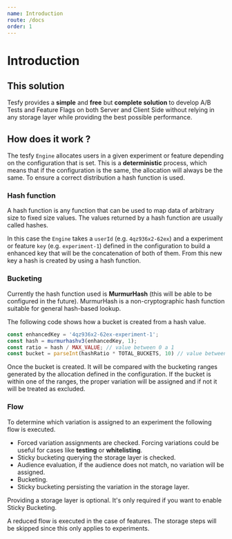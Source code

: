 ```yaml
---
name: Introduction
route: /docs
order: 1
---
```


# Introduction

## This solution

Tesfy provides a **simple** and **free** but **complete solution** to develop A/B Tests and Feature Flags on both Server and Client Side without relying in any storage layer while providing the best possible performance.

## How does it work ?

The tesfy `Engine` allocates users in a given experiment or feature depending on the configuration that is set. This is a **deterministic** process, which means that if the configuration is the same, the allocation will always be the same. To ensure a correct distribution a hash function is used.

### Hash function

A hash function is any function that can be used to map data of arbitrary size to fixed size values. The values returned by a hash function are usually called hashes.

In this case the `Engine` takes a `userId` (e.g. `4qz936x2-62ex`) and a experiment or feature `key` (e.g. `experiment-1`) defined in the configuration to build a enhanced key that will be the concatenation of both of them. From this new key a hash is created by using a hash function.

<HybridImage my={8} src={hashingSrc} alt="Hashing process" />

### Bucketing

Currently the hash function used is **MurmurHash** (this will be able to be configured in the future). MurmurHash is a non-cryptographic hash function suitable for general hash-based lookup.

The following code shows how a bucket is created from a hash value.

```javascript
const enhancedKey = '4qz936x2-62ex-experiment-1';
const hash = murmurhashv3(enhancedKey, 1);
const ratio = hash / MAX_VALUE; // value between 0 a 1
const bucket = parseInt(hashRatio * TOTAL_BUCKETS, 10) // value between 0 a 10000
```

Once the bucket is created. It will be compared with the bucketing ranges generated by the allocation defined in the configuration. If the bucket is within one of the ranges, the proper variation will be assigned and if not it will be treated as excluded.

### Flow

To determine which variation is assigned to an experiment the following flow is executed.

<HybridImage my={8} src={flowSrc} alt="Flow" />

- Forced variation assignments are checked. Forcing variations could be useful for cases like **testing** or **whitelisting**.
- Sticky bucketing querying the storage layer is checked.
- Audience evaluation, if the audience does not match, no variation will be assigned.
- Bucketing.
- Sticky bucketing persisting the variation in the storage layer.

<Alert my={4} status="warning" variant="left-accent" overflow="initial">
  <AlertIcon />
  <Text>Providing a storage layer is optional. It's only required if you want to enable Sticky Bucketing.</Text>
</Alert>

A reduced flow is executed in the case of features. The storage steps will be skipped since this only applies to experiments.
